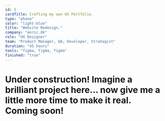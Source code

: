 ```yaml
---
id: 5
cardTitle: Crafting my own UX Portfolio.
type: "phone"
color: "light-blue"
title: "Website Redesign."
company: "enric.dk"
role: "UX Designer"
team: "Product Manager, QA, Developer, Strategist"
duration: "45 hours"
tools: "figma, figma, figma"
finished: "true"
---
```


<FullWidthImage
  src="/images/enricdk-main.png"
  alt="Element Bolt Dashboard Interface"
/>

# Under construction! Imagine a brilliant project here... now give me a little more time to make it real. Coming soon!

